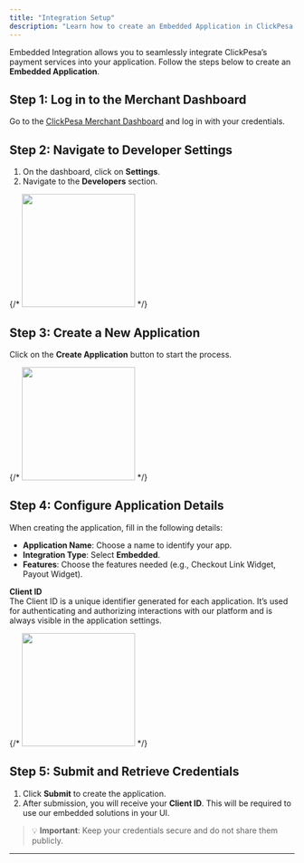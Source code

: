 ```yaml
---
title: "Integration Setup"
description: "Learn how to create an Embedded Application in ClickPesa."
---
```


Embedded Integration allows you to seamlessly integrate ClickPesa’s payment services into your application. Follow the steps below to create an **Embedded Application**.

## Step 1: Log in to the Merchant Dashboard

Go to the [ClickPesa Merchant Dashboard](https://merchant.clickpesa.com) and log in with your credentials.

## Step 2: Navigate to Developer Settings

1. On the dashboard, click on **Settings**.
2. Navigate to the **Developers** section.

{/* <img height="200" src="/images/dashboard.jpg" /> */}

## Step 3: Create a New Application

Click on the **Create Application** button to start the process.

{/* <img height="200" src="/images/dashboard.jpg" /> */}

## Step 4: Configure Application Details

When creating the application, fill in the following details:

- **Application Name**: Choose a name to identify your app.
- **Integration Type**: Select **Embedded**.
- **Features**: Choose the features needed (e.g., Checkout Link Widget, Payout Widget).

**Client ID**  
The Client ID is a unique identifier generated for each application. It’s used for authenticating and authorizing interactions with our platform and is always visible in the application settings.

{/* <img height="200" src="/images/dashboard.jpg" /> */}

## Step 5: Submit and Retrieve Credentials

1. Click **Submit** to create the application.
2. After submission, you will receive your **Client ID**. This will be required to use our embedded solutions in your UI.

> 💡 **Important**: Keep your credentials secure and do not share them publicly.

---

